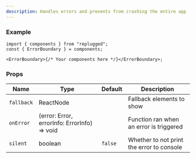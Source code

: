 ```yaml
---
description: Handles errors and prevents from crashing the entire app
---
```


### Example

```tsx
import { components } from "replugged";
const { ErrorBoundary } = components;

<ErrorBoundary>{/* Your components here */}</ErrorBoundary>;
```

### Props

| Name       | Type                                         | Default | Description                               |
| ---------- | -------------------------------------------- | ------- | ----------------------------------------- |
| `fallback` | ReactNode                                    |         | Fallback elements to show                 |
| `onError`  | (error: Error, errorInfo: ErrorInfo) => void |         | Function ran when an error is triggered   |
| `silent`   | boolean                                      | `false` | Whether to not print the error to console |
